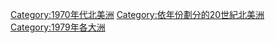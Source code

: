 {{Commons category|1979 in North America}}
{{Year in continent category|1|9|7|9|北美洲|North America}}

[[Category:1970年代北美洲|Category:1970年代北美洲]]
[[Category:依年份劃分的20世紀北美洲|Category:依年份劃分的20世紀北美洲]]
[[Category:1979年各大洲|Category:1979年各大洲]]